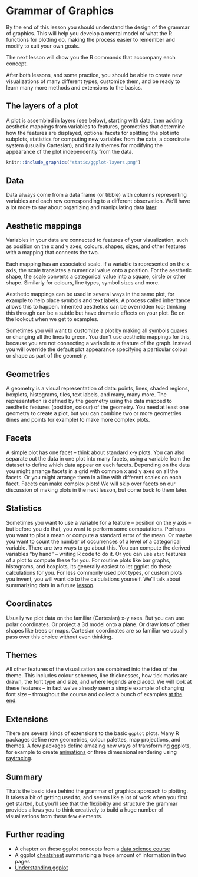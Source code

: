 # Grammar of Graphics {#grammar}

By the end of this lesson you should understand the design of the grammar of graphics. This will help you develop a mental model of what the R functions for plotting do, making the process easier to remember and modify to suit your own goals.

The next lesson will show you the R commands that accompany each concept.

After both lessons, and some practice, you should be able to create new visualizations of many different types, customize them, and be ready to learn many more methods and extensions to the basics.

## The layers of a plot

A plot is assembled in layers (see below), starting with data, then adding aesthetic mappings from variables to features, geometries that determine how the features are displayed, optional facets for splitting the plot into subplots, statistics for computing new variables from the data, a coordinate system (usuallly Cartesian), and finally themes for modifying the appearance of the plot independently from the data.

```r
knitr::include_graphics("static/ggplot-layers.png")
```
## Data

Data always come from a data frame (or tibble) with columns representing variables and each row corresponding to a different observation. We'll have a lot more to say about organizing and manipulating data [later](#todydata).

## Aesthetic mappings

Variables in your data are connected to features of your visualization, such as position on the x and y axes, colours, shapes, sizes, and other features with a mapping that connects the two.

Each mapping has an associated scale. If a variable is represented on the x axis, the scale translates a numerical value onto a position. For the aesthetic shape, the scale converts a categorical value into a square, circle or other shape. Similarly for colours, line types, symbol sizes and more.

Aesthetic mappings can be used in several ways in the same plot, for example to help place symbols and text labels. A process called inheritance allows this to happen. Inherited aesthetics can be overridden too; thinking this through can be a subtle but have dramatic effects on your plot. Be on the lookout when we get to examples.

Sometimes you will want to customize a plot by making all symbols quares or changing all the lines to green. You don't use aesthetic mappings for this, because you are not connecting a variable to a feature of the graph. Instead you will override the default plot appearance specifying a particular colour or shape as part of the geometry.

## Geometries

A geometry is a visual representation of data: points, lines, shaded regions, boxplots, histograms, tiles, text labels, and many, many more. The representation is defined by the geometry using the data mapped to aesthetic features (position, colour) of the geometry. You need at least one geometry to create a plot, but you can combine two or more geometries (lines and points for example) to make more complex plots.


## Facets

A simple plot has one facet -- think about standard x-y plots. You can also separate out the data in one plot into many facets, using a variable from the dataset to define which data appear on each facets. Depending on the data you might arrange facets in a grid with common x and y axes on all the facets. Or you might arrange them in a line with different scales on each facet. Facets can make complex plots! We will skip over facets on our discussion of making plots in the next lesson, but come back to them later.

## Statistics

Sometimes you want to use a variable for a feature -- position on the y axis -- but before you do that, you want to perform some computations. Perhaps you want to plot a mean or compute a standard error of the mean. Or maybe you want to count the number of occurrences of a level of a categorical variable. There are two ways to go about this. You can compute the derived variables "by hand" -- writing R code to do it. Or you can use `stat` features of a plot to compute these for you. For routine plots like bar graphs, histograms, and boxplots, its generally easiest to let ggplot do these calculations for you. For less commonly used plot types, or custom plots you invent, you will want do to the calculations yourself. We'll talk about summarizing data in a future [lesson](#summarize).

## Coordinates

Usually we plot data on the familiar (Cartesian) x-y axes. But you can use polar coordinates. Or project a 3d model onto a plane. Or draw lots of other shapes like trees or maps. Cartesian coordinates are so familiar we usually pass over this choice without even thinking.

## Themes

All other features of the visualization are combined into the idea of the theme. This includes colour schemes, line thicknesses, how tick marks are drawn, the font type and size, and where legends are placed. We will look at these features -- in fact we've already seen a simple example of changing font size -- throughout the course and collect a bunch of examples [at the end](#themes).

## Extensions

There are several kinds of extensions to the basic `ggplot` plots. Many R packages define new geometries, colour palettes, map projections, and themes. A few packages define amazing new ways of transforming ggplots, for example to create [animations](https://gganimate.com/articles/gganimate.html) or three dimesnional rendering using [raytracing](https://github.com/tylermorganwall/rayshader).

## Summary

That's the basic idea behind the grammar of graphics approach to plotting. It takes a bit of getting used to, and seems like a lot of work when you first get started, but you'll see that the flexibility and structure the grammar provides allows you to think creatively to build a huge number of visualizations from these few elements.

## Further reading

* A chapter on these ggplot concepts from a [data science course](https://rafalab.github.io/dsbook/ggplot2.html)
* A ggplot [cheatsheet](https://rstudio.com/wp-content/uploads/2015/03/ggplot2-cheatsheet.pdf) summarizing a huge amount of information in two pages
* [Understanding ggplot](http://erikaris.com/2020/02/11/understanding-ggplot-the-grammar-of-graphic/)


